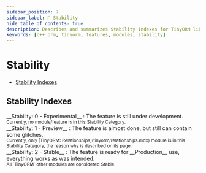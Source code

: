 ```yaml
---
sidebar_position: 7
sidebar_label: 🚩 Stability
hide_table_of_contents: true
description: Describes and summarizes Stability Indexes for TinyORM library.
keywords: [c++ orm, tinyorm, features, modules, stability]
---
```


# Stability

- [Stability Indexes](#stability-index)

## Stability Indexes

<div class="api-stability alert alert--info">
    __Stability: 0 - Experimental__ : The feature is still under development.<br/>
    <small>Currently, no module/feature is in this Stability Category.</small>
</div>

<div class="api-stability alert alert--warning">
    __Stability: 1 - Preview__ : The feature is almost done, but still can contain some glitches.<br/>
    <small>Currently, only [TinyORM: Relationships](tinyorm/relationships.mdx) module is in this Stability Category, the reason why is described on its page.</small>
</div>

<div class="api-stability alert alert--success">
    __Stability: 2 - Stable__ : The feature is ready for __Production__ use, everything works as was intended.<br/>
    <small>All `TinyORM` other modules are considered Stable.</small>
</div>
